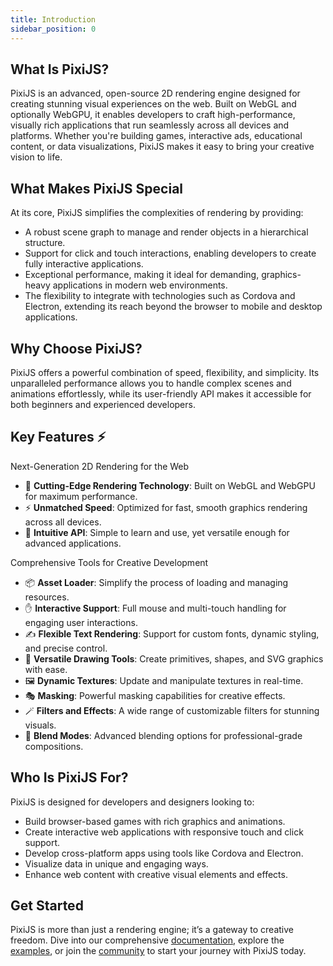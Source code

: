 ```yaml
---
title: Introduction
sidebar_position: 0
---
```


## What Is PixiJS?

PixiJS is an advanced, open-source 2D rendering engine designed for creating stunning visual experiences on the web. Built on WebGL and optionally WebGPU, it enables developers to craft high-performance, visually rich applications that run seamlessly across all devices and platforms. Whether you're building games, interactive ads, educational content, or data visualizations, PixiJS makes it easy to bring your creative vision to life.

## What Makes PixiJS Special

At its core, PixiJS simplifies the complexities of rendering by providing:

- A robust scene graph to manage and render objects in a hierarchical structure.
- Support for click and touch interactions, enabling developers to create fully interactive applications.
- Exceptional performance, making it ideal for demanding, graphics-heavy applications in modern web environments.
- The flexibility to integrate with technologies such as Cordova and Electron, extending its reach beyond the browser to mobile and desktop applications.

## Why Choose PixiJS?

PixiJS offers a powerful combination of speed, flexibility, and simplicity. Its unparalleled performance allows you to handle complex scenes and animations effortlessly, while its user-friendly API makes it accessible for both beginners and experienced developers.

## Key Features ⚡️

Next-Generation 2D Rendering for the Web
- 🚀 **Cutting-Edge Rendering Technology**: Built on WebGL and WebGPU for maximum performance.
- ⚡️ **Unmatched Speed**: Optimized for fast, smooth graphics rendering across all devices.
- 🎨 **Intuitive API**: Simple to learn and use, yet versatile enough for advanced applications.

Comprehensive Tools for Creative Development
- 📦 **Asset Loader**: Simplify the process of loading and managing resources.
- ✋ **Interactive Support**: Full mouse and multi-touch handling for engaging user interactions.
- ✍️ **Flexible Text Rendering**: Support for custom fonts, dynamic styling, and precise control.
- 📐 **Versatile Drawing Tools**: Create primitives, shapes, and SVG graphics with ease.
- 🖼️ **Dynamic Textures**: Update and manipulate textures in real-time.
- 🎭 **Masking**: Powerful masking capabilities for creative effects.
- 🪄 **Filters and Effects**: A wide range of customizable filters for stunning visuals.
- 🌈 **Blend Modes**: Advanced blending options for professional-grade compositions.

## Who Is PixiJS For?

PixiJS is designed for developers and designers looking to:

- Build browser-based games with rich graphics and animations.
- Create interactive web applications with responsive touch and click support.
- Develop cross-platform apps using tools like Cordova and Electron.
- Visualize data in unique and engaging ways.
- Enhance web content with creative visual elements and effects.

## Get Started

PixiJS is more than just a rendering engine; it’s a gateway to creative freedom. Dive into our comprehensive [documentation](./quick-start.mdx), explore the [examples](/8.x/examples), or join the [community](https://discord.gg/CPTjeb28nH) to start your journey with PixiJS today.

